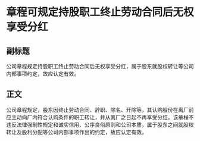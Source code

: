 # 章程可规定持股职工终止劳动合同后无权享受分红
## 副标题
公司章程规定持股职工终止劳动合同后无权享受分红，属于股东就股权转让等公司内部事项约定，故应认定有效。
## 正文
公司章程规定，股东因终止劳动合同、辞职、除名、开除等，其认购股份在离厂前应主动向厂内符合认购条件的职工转让，并从离厂之日起不再享受分红。该章程不违反法律强制性规定和诚实信用、公序良俗原则和公司本质，属于股东之间就股权转让及股利分配等公司内部事项作出的约定，故应认定有效。